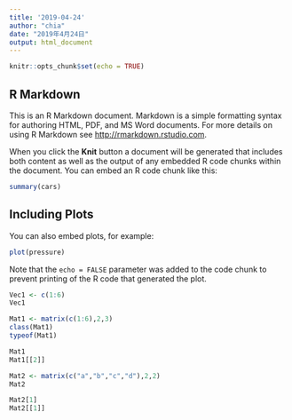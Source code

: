 ```yaml
---
title: '2019-04-24'
author: "chia"
date: "2019年4月24日"
output: html_document
---
```


```r
knitr::opts_chunk$set(echo = TRUE)
```

## R Markdown

This is an R Markdown document. Markdown is a simple formatting syntax for authoring HTML, PDF, and MS Word documents. For more details on using R Markdown see <http://rmarkdown.rstudio.com>.

When you click the **Knit** button a document will be generated that includes both content as well as the output of any embedded R code chunks within the document. You can embed an R code chunk like this:

```r
summary(cars)
```

## Including Plots

You can also embed plots, for example:

```r
plot(pressure)
```
Note that the `echo = FALSE` parameter was added to the code chunk to prevent printing of the R code that generated the plot.

```r
Vec1 <- c(1:6)
Vec1
```
```r
Mat1 <- matrix(c(1:6),2,3)
class(Mat1)
typeof(Mat1)
```

```r
Mat1
Mat1[[2]]
```

```r
Mat2 <- matrix(c("a","b","c","d"),2,2)
Mat2
```
```r
Mat2[1]
Mat2[[1]]
```



























